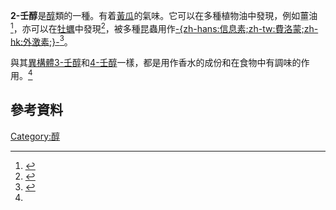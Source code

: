 {{chembox
| NameEn = 2-Nonanol
| Verifiedfields = changed
| verifiedrevid = 477214998
| ImageFile=2-Nonanol.png
| ImageSize=
| IUPACName=Nonan-2-ol
| OtherNames=
|Section1={{Chembox Identifiers
| InChIKey = NGDNVOAEIVQRFH-UHFFFAOYAZ
| ChEMBL_Ref = {{ebicite|correct|EBI}}
| ChEMBL = 454517
| StdInChI_Ref = {{stdinchicite|correct|chemspider}}
| StdInChI = 1S/C9H20O/c1-3-4-5-6-7-8-9(2)10/h9-10H,3-8H2,1-2H3
| StdInChIKey_Ref = {{stdinchicite|correct|chemspider}}
| StdInChIKey = NGDNVOAEIVQRFH-UHFFFAOYSA-N
| CASNo_Ref = {{cascite|changed|??}}
| CASNo=628-99-9
| PubChem=12367
| ChEBI_Ref = {{ebicite|changed|EBI}} 
| ChEBI = 78304
| UNII_Ref = {{fdacite|correct|FDA}}
| UNII = 292T5234DX
| SMILES = OC(CCCCCCC)C
| InChI=1/C9H20O/c1-3-4-5-6-7-8-9(2)10/h9-10H,3-8H2,1-2H3
| ChemSpiderID_Ref = {{chemspidercite|correct|chemspider}}
| ChemSpiderID = 11861
  }}
|Section2={{Chembox Properties
| Formula=C<sub>9</sub>H<sub>20</sub>O
| MolarMass=144.2545
| Appearance=
| Density= 0.827 g/mL
| MeltingPtC= −36−−35 <!-- https://www.chemicalbook.com/ChemicalProductProperty_EN_CB6698610.htm -->
| BoilingPtC= 193-194 <!-- https://www.chemicalbook.com/ChemicalProductProperty_EN_CB6698610.htm -->
| Solubility=
  }}
|Section3={{Chembox Hazards
| MainHazards=
| FlashPt=
| AutoignitionPt =
  }}
}}
'''2-壬醇'''是[[醇|醇]]類的一種。有着[[黃瓜|黃瓜]]的氣味。它可以在多種植物油中發現，例如薑油<ref name="RömppOnline">{{cite web | url=https://roempp.thieme.de/lexicon/RD-14-01611 | title=Nonanole | website=RömppOnline | language=de | accessdate=2020-10-04 | archive-date=2020-10-08 | archive-url=https://web.archive.org/web/20201008233740/https://roempp.thieme.de/lexicon/RD-14-01611 | dead-url=no }}</ref>，亦可以在[[牡蠣|牡蠣]]中發現<ref>{{cite journal | doi = 10.1002/jsfa.1236 | title = Identification and origin of the character-impact compounds of raw oyster Crassostrea gigas | year = 2002 | author = Pennarun, Anne-Laure | journal = Journal of the Science of Food and Agriculture | volume = 82 | pages = 1652 | last2 = Prost | first2 = Carole | last3 = Demaimay | first3 = Michel | issue = 14 | language=en}}</ref>，被多種昆蟲用作[[信息素|-{zh-hans:信息素;zh-tw:費洛蒙;zh-hk:外激素;}-]]<ref>{{cite web | title = Nonan-2-ol: Behavioral Function | publisher = [[Pherobase|Pherobase]] | url = http://www.pherobase.com/database/compound/compounds-detail-nonan-2-ol.php | language = en | accessdate = 2020-10-04 | archive-date = 2020-01-25 | archive-url = https://web.archive.org/web/20200125003134/https://www.pherobase.com/database/compound/compounds-detail-nonan-2-ol.php | dead-url = no }}</ref>。

與其[[異構體|異構體]][[3-壬醇|3-壬醇]]和[[4-壬醇|4-壬醇]]一樣，都是用作香水的成份和在食物中有調味的作用。<ref name="RömppOnline" />

== 參考資料 ==
{{Reflist}}

{{Alcohols}}

{{DEFAULTSORT:Nonanol, 2-}}
[[Category:醇|Category:醇]]

{{alcohol-stub}}